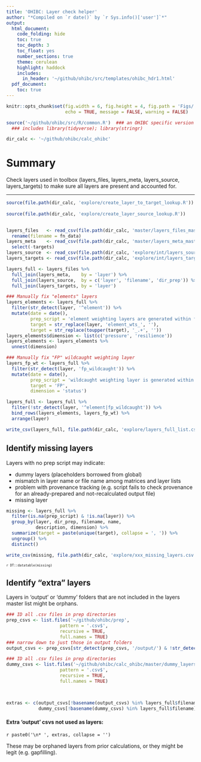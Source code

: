 ```yaml
---
title: 'OHIBC: Layer check helper'
author: "*Compiled on `r date()` by `r Sys.info()['user']`*"
output: 
  html_document:
    code_folding: hide
    toc: true
    toc_depth: 3
    toc_float: yes
    number_sections: true
    theme: cerulean
    highlight: haddock
    includes: 
      in_header: '~/github/ohibc/src/templates/ohibc_hdr1.html'
  pdf_document:
    toc: true
---
```


``` r

knitr::opts_chunk$set(fig.width = 6, fig.height = 4, fig.path = 'Figs/',
                      echo = TRUE, message = FALSE, warning = FALSE)

source('~/github/ohibc/src/R/common.R')  ### an OHIBC specific version of common.R;
  ### includes library(tidyverse); library(stringr)

dir_calc <- '~/github/ohibc/calc_ohibc'

```


# Summary

Check layers used in toolbox (layers_files, layers_meta, layers_source, layers_targets) to make sure all layers are present and accounted for.

-----

``` r

source(file.path(dir_calc, 'explore/create_layer_to_target_lookup.R'))
       
source(file.path(dir_calc, 'explore/create_layer_source_lookup.R'))
       
```

``` r

layers_files   <- read_csv(file.path(dir_calc, 'master/layers_files_master.csv')) %>%
  rename(filename = fn_data)
layers_meta    <- read_csv(file.path(dir_calc, 'master/layers_meta_master.csv')) %>%
  select(-targets)
layers_source  <- read_csv(file.path(dir_calc, 'explore/int/layers_source_master.csv'))
layers_targets <- read_csv(file.path(dir_calc, 'explore/int/layers_targets_master.csv'))

layers_full <- layers_files %>%
  full_join(layers_meta,    by = 'layer') %>%
  full_join(layers_source,  by = c('layer', 'filename', 'dir_prep')) %>%
  full_join(layers_targets, by = 'layer')

### Manually fix "elements" layers
layers_elements <- layers_full %>%
  filter(str_detect(layer, '^element')) %>%
  mutate(date = date(),
         prep_script = 'element weighting layers are generated within functions.R',
         target = str_replace(layer, 'element_wts_', ''),
         target = str_replace(toupper(target), '_.+', ''))
layers_elements$dimension <- list(c('pressure', 'resilience'))
layers_elements <- layers_elements %>%
  unnest(dimension)

### Manually fix "FP" wildcaught weighting layer
layers_fp_wt <- layers_full %>%
  filter(str_detect(layer, 'fp_wildcaught')) %>%
  mutate(date = date(),
         prep_script = 'wildcaught weighting layer is generated within functions.R',
         target = 'FP',
         dimension = 'status')

layers_full <- layers_full %>%
  filter(!str_detect(layer, '^element|fp_wildcaught')) %>%
  bind_rows(layers_elements, layers_fp_wt) %>%
  arrange(layer)

write_csv(layers_full, file.path(dir_calc, 'explore/layers_full_list.csv'))

```

## Identify missing layers

Layers with no prep script may indicate:

* dummy layers (placeholders borrowed from global)
* mismatch in layer name or file name among matrices and layer lists
* problem with provenance tracking (e.g. script fails to check provenance for an already-prepared and not-recalculated output file)
* missing layer

``` r

missing <- layers_full %>%
  filter(is.na(prep_script) & !is.na(layer)) %>%
  group_by(layer, dir_prep, filename, name, 
           description, dimension) %>%
  summarize(target = paste(unique(target), collapse = ', ')) %>%
  ungroup() %>%
  distinct()

write_csv(missing, file.path(dir_calc, 'explore/xxx_missing_layers.csv'))

```

<font size = 1>

`r DT::datatable(missing)`

</font>

## Identify "extra" layers

Layers in 'output' or 'dummy' folders that are not included in the layers master list might be orphans.

``` r

### ID all .csv files in prep directories
prep_csvs <- list.files('~/github/ohibc/prep', 
                    pattern = '.csv$',
                    recursive = TRUE, 
                    full.names = TRUE)
### narrow down to just those in output folders
output_csvs <- prep_csvs[str_detect(prep_csvs, '/output/') & !str_detect(prep_csvs, '/vHS/')]

### ID all .csv files in prep directories
dummy_csvs <- list.files('~/github/ohibc/calc_ohibc/master/dummy_layers', 
                    pattern = '.csv$',
                    recursive = TRUE, 
                    full.names = TRUE)


  
extras <- c(output_csvs[!basename(output_csvs) %in% layers_full$filename],
            dummy_csvs[!basename(dummy_csvs) %in% layers_full$filename])

```

#### Extra 'output' csvs not used as layers:

`r paste0('\n* ', extras, collapse = '')`

These may be orphaned layers from prior calculations, or they might be legit (e.g. gapfilling).

